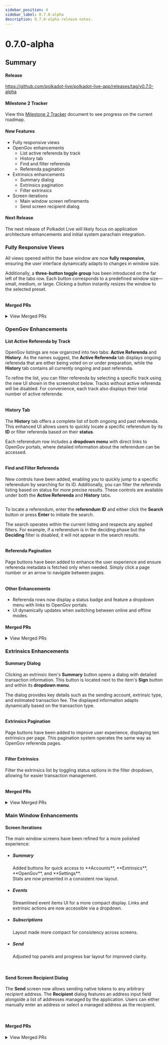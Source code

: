 ```yaml
---
sidebar_position: 4
sidebar_label: 0.7.0-alpha
description: 0.7.0-alpha release notes.
---
```



# 0.7.0-alpha

## Summary

#### Release

https://github.com/polkadot-live/polkadot-live-app/releases/tag/v0.7.0-alpha

#### Milestone 2 Tracker

View this [Milestone 2 Tracker](https://docs.google.com/spreadsheets/d/1OnDXC8sXcX6DqMHZxLTVo6zQuEkEuZgBTIZHfpDoXLg/edit?usp=sharing) document to see progress on the current roadmap.

#### New Features

- Fully responsive views
- OpenGov enhancements
  - List active referenda by track
  - History tab
  - Find and filter referenda
  - Referenda pagination
- Extrinsics enhancements
  - Summary dialog
  - Extrinsics pagination
  - Filter extrinsics
- Screen iterations
  - Main window screen refinements
  - Send screen recipient dialog

#### Next Release

The next release of Polkadot Live will likely focus on application architecture enhancements and initial system parachain integration.

### Fully Responsive Views

All views opened within the base window are now **fully responsive**, ensuring the user interface dynamically adapts to changes in window size.

Additionally, a **three-button toggle group** has been introduced on the far left of the tabs row. Each button corresponds to a predefined window size—small, medium, or large. Clicking a button instantly resizes the window to the selected preset.

<Img url="/img/releases/0-7-0-alpha/responsive-01.jpg" maxHeight="80px" />

#### Merged PRs

<details>
  <summary>View Merged PRs</summary>
    - [feat: responsive views (#888)](https://github.com/polkadot-live/polkadot-live-app/pull/888)
      -  [feat: responsive accounts view (#887)](https://github.com/polkadot-live/polkadot-live-app/pull/887)
      -  [feat: responsive settings view (#889)](https://github.com/polkadot-live/polkadot-live-app/pull/889)
      -  [feat: responsive extrinsics view (#890)](https://github.com/polkadot-live/polkadot-live-app/pull/890)
      -  [feat: responsive open gov view (#891)](https://github.com/polkadot-live/polkadot-live-app/pull/891)
      -  [feat: responsive tabs view (#892)](https://github.com/polkadot-live/polkadot-live-app/pull/892)
      -  [feat: view footer (#904)](https://github.com/polkadot-live/polkadot-live-app/pull/904)
      -  [feat: base window resize toggles (#905)](https://github.com/polkadot-live/polkadot-live-app/pull/905)
</details>

### OpenGov Enhancements

#### List Active Referenda by Track

OpenGov listings are now organized into two tabs: **Active Referenda** and **History**. As the names suggest, the **Active Referenda** tab displays ongoing referenda that are either being voted on or under preparation, while the **History** tab contains all currently ongoing and past referenda.

To refine the list, you can filter referenda by selecting a specific track using the new UI shown in the screenshot below. Tracks without active referenda will be disabled. For convenience, each track also displays their total number of active referenda:

<Img url="/img/releases/0-7-0-alpha/opengov-05.jpg" maxHeight="350px" />

#### History Tab

The **History** tab offers a complete list of both ongoing and past referenda. This enhanced UI allows users to quickly locate a specific referendum by its **ID** or filter referenda based on their **status**.

Each referendum row includes a **dropdown menu** with direct links to OpenGov portals, where detailed information about the referendum can be accessed.

<Img url="/img/releases/0-7-0-alpha/opengov-01.jpg" maxHeight="350px" />

#### Find and Filter Referenda

New controls have been added, enabling you to quickly jump to a specific referendum by searching for its ID. Additionally, you can filter the referenda listing based on status for more precise results. These controls are available under both the **Active Referenda** and **History** tabs.

<Img url="/img/releases/0-7-0-alpha/opengov-02.jpg" maxHeight="120px" />

To locate a referendum, enter the **referendum ID** and either click the **Search** button or press **Enter** to initiate the search.

The search operates within the current listing and respects any applied filters. For example, if a referendum is in the deciding phase but the **Deciding** filter is disabled, it will not appear in the search results.

<Img url="/img/releases/0-7-0-alpha/opengov-04.jpg" maxHeight="274px" />

#### Referenda Pagination

Page buttons have been added to enhance the user experience and ensure referenda metadata is fetched only when needed. Simply click a page number or an arrow to navigate between pages.

<Img url="/img/releases/0-7-0-alpha/opengov-03.jpg" maxHeight="116px" />

#### Other Enhancements

- Referenda rows now display a status badge and feature a dropdown menu with links to OpenGov portals.
- UI dynamically updates when switching between online and offline modes.

#### Merged PRs

<details>
  <summary>View Merged PRs</summary>
    -  [chore: open gov improvements (#908)](https://github.com/polkadot-live/polkadot-live-app/pull/908)
        - [chore: open gov home grid iteration (#907)](https://github.com/polkadot-live/polkadot-live-app/pull/907)
        -  [chore: open gov component refactoring (#909)](https://github.com/polkadot-live/polkadot-live-app/pull/909)
        -  [chore: offline open gov ui (#910)](https://github.com/polkadot-live/polkadot-live-app/pull/910)
        -  [chore: referendum row drop down menu (#911)](https://github.com/polkadot-live/polkadot-live-app/pull/911)
        -  [feat: filter referenda by track (#912)](https://github.com/polkadot-live/polkadot-live-app/pull/912)
        -  [feat: ongoing referenda iteration (#913)](https://github.com/polkadot-live/polkadot-live-app/pull/913)
        -  [feat: referenda history (#914)](https://github.com/polkadot-live/polkadot-live-app/pull/914)
        -  [feat: find referendum dialog (#915)](https://github.com/polkadot-live/polkadot-live-app/pull/915)
    -  [feat: referenda filters (#921)](https://github.com/polkadot-live/polkadot-live-app/pull/921)
</details>

### Extrinsics Enhancements

#### Summary Dialog

Clicking an extrinsic item's **Summary** button opens a dialog with detailed transaction information. This button is located next to the item's **Sign** button and within its **dropdown menu**.

The dialog provides key details such as the sending account, extrinsic type, and estimated transaction fee. The displayed information adapts dynamically based on the transaction type.

<Img url="/img/releases/0-7-0-alpha/extrinsics-01.jpg" maxHeight="375px" />

#### Extrinsics Pagination

Page buttons have been added to improve user experience, displaying ten extrinsics per page. This pagination system operates the same way as OpenGov referenda pages.

<Img url="/img/releases/0-7-0-alpha/extrinsics-02.jpg" maxHeight="170px" />

#### Filter Extrinsics

Filter the extrinsics list by toggling status options in the filter dropdown, allowing for easier transaction management.

<Img url="/img/releases/0-7-0-alpha/extrinsics-03.jpg" maxHeight="404px" />

#### Merged PRs

<details>
  <summary>View Merged PRs</summary>
    -  [chore: extrinsics view improvements (#917)](https://github.com/polkadot-live/polkadot-live-app/pull/917)
        - [feat: extrinsic summary dialog (#916)](https://github.com/polkadot-live/polkadot-live-app/pull/916)
        -  [fix: extrinsic item dropdown state (#918)](https://github.com/polkadot-live/polkadot-live-app/pull/918)
        -  [feat: extrinsic item pagination (#919)](https://github.com/polkadot-live/polkadot-live-app/pull/919)
        -  [feat: extrinsic items filter (#920)](https://github.com/polkadot-live/polkadot-live-app/pull/920)
</details>

### Main Window Enhancements

#### Screen Iterations

The main window screens have been refined for a more polished experience:

- <h5 style={{ marginBottom: '0.25rem'}}>Summary</h5>
   Added buttons for quick access to **Accounts**, **Extrinsics**, **OpenGov**, and **Settings**.<br />
   Stats are now presented in a consistent row layout.
- <h5 style={{ marginBottom: '0.25rem'}}>Events</h5>
   Streamlined event items UI for a more compact display. Links and extrinsic actions are now accessible via a dropdown.
- <h5 style={{ marginBottom: '0.25rem'}}>Subscriptions</h5>
  Layout made more compact for consistency across screens.
- <h5 style={{ marginBottom: '0.25rem'}}>Send</h5>
  Adjusted top panels and progress bar layout for improved clarity.

<div style={{ display: 'flex', gap: '1rem', justifyContent: 'center'}}>
  <Img url="/img/releases/0-7-0-alpha/main-window-01.jpg" maxHeight="404px" />
  <Img url="/img/releases/0-7-0-alpha/main-window-04.jpg" maxHeight="404px" />
  <Img url="/img/releases/0-7-0-alpha/main-window-05.jpg" maxHeight="404px" />
  <Img url="/img/releases/0-7-0-alpha/main-window-06.jpg" maxHeight="404px" />
</div>

#### Send Screen Recipient Dialog

The **Send** screen now allows sending native tokens to any arbitrary recipient address. The **Recipient** dialog features an address input field alongside a list of addresses managed by the application. Users can either manually enter an address or select a managed address as the recipient.

<div style={{ display: 'flex', gap: '1rem', justifyContent: 'center'}}>
  <Img url="/img/releases/0-7-0-alpha/main-window-02.jpg" maxHeight="400px" />
  <Img url="/img/releases/0-7-0-alpha/main-window-03.jpg" maxHeight="400px" />
</div>

#### Merged PRs

<details>
  <summary>View Merged PRs</summary>
  -  [chore: main window improvements (#923)](https://github.com/polkadot-live/polkadot-live-app/pull/923)
      -  [chore: summary screen iteration (#922)](https://github.com/polkadot-live/polkadot-live-app/pull/922)
      -  [chore: events screen tweaks (#924)](https://github.com/polkadot-live/polkadot-live-app/pull/924)
      -  [chore: subscriptions screen tweaks (#925)](https://github.com/polkadot-live/polkadot-live-app/pull/925)
  -  [feat: send screen recipient dialog (#926)](https://github.com/polkadot-live/polkadot-live-app/pull/926)
  -  [chore: send native hook (#927)](https://github.com/polkadot-live/polkadot-live-app/pull/927)
  -  [chore: dialog component migration (#928)](https://github.com/polkadot-live/polkadot-live-app/pull/928)
</details>
